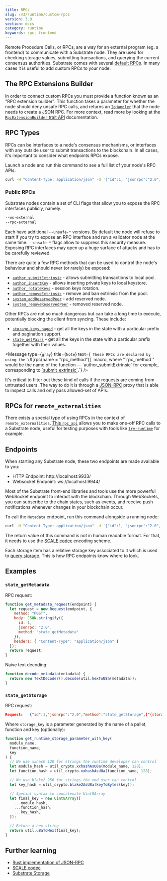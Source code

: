 ```yaml
---
title: RPCs 
slug: /v3/runtime/custom-rpcs
version: 3.0 
section: docs
category: runtime
keywords: rpc, frontend
---
```


Remote Procedure Calls, or RPCs, are a way for an external program 
(eg. a frontend) to communicate with a Substrate node. They are used 
for checking storage values, submitting transactions, and querying the 
current consensus authorities. Substrate comes with several [default RPCs](https://polkadot.js.org/docs/substrate/rpc/). 
In many cases it is useful to add custom RPCs to your node. 

## The RPC Extensions Builder

In order to connect custom RPCs you must provide a function known as an "RPC extension builder". 
This function takes a parameter for whether the node should deny unsafe RPC calls, and returns 
an [`IoHandler`](/rustdocs/latest/node_rpc/type.IoHandler.html) that the node needs to create a
JSON RPC. For more context, read more by looking at the
[`RpcExtensionBuilder` trait API](/rustdocs/latest/sc_service/trait.RpcExtensionBuilder.html)
documentation.

## RPC Types 

RPCs can be interfaces to a node's consensus mechanisms, or interfaces with any outside user to
submit transactions to the blockchain. In all cases, it's important to consider what endpoints
RPCs expose.

Launch a node and run this command to see a full list of your node's RPC APIs:

```bash
curl -H "Content-Type: application/json" -d '{"id":1, "jsonrpc":"2.0", "method": "rpc_methods"}' http://localhost:9933/
```

### Public RPCs

Substrate nodes contain a set of CLI flags that allow you to expose the RPC interfaces publicly, namely:

```bash
--ws-external
--rpc-external
```

Each have additional `--unsafe-*` versions. By default the node will refuse to start if you try to expose 
an RPC interface and run a validator node at the same time. `--unsafe-*` flags allow to suppress this security measure.
Exposing RPC interfaces may open up a huge surface of attacks and has to be carefully reviewed. 

There are quite a few RPC methods that can be used to control the node's behaviour and should never (or rarely) be exposed:

- [`author_submitExtrinsic`](/rustdocs/latest/sc_rpc/author/trait.AuthorApi.html#tymethod.submit_extrinsic) - allows submitting transactions to local pool.
- [`author_insertKey`](/rustdocs/latest/sc_rpc_api/author/trait.AuthorApi.html#tymethod.insert_key) - allows inserting private keys to local keystore.
- [`author_rotateKeys`](/rustdocs/latest/sc_rpc_api/author/trait.AuthorApi.html#tymethod.rotate_keys) - session keys rotation.
- [`author_removeExtrinsic`](/rustdocs/latest/sc_rpc_api/author/trait.AuthorApi.html#tymethod.remove_extrinsic) - remove and ban extrinsic from the pool.
- [`system_addReservedPeer`](/rustdocs/latest/sc_rpc_api/system/trait.SystemApi.html#tymethod.system_add_reserved_peer) - add reserved node.
- [`system_removeReservedPeer`](/rustdocs/latest/sc_rpc_api/system/trait.SystemApi.html#tymethod.system_remove_reserved_peer) - removed reserved node.

Other RPCs are not so much dangerous but can take a long time to execute, potentially blocking the client from syncing. These include:

- [`storage_keys_paged`](/rustdocs/latest/sc_rpc_api/state/trait.StateApi.html#tymethod.storage_keys_paged) - get all the keys in the state with a particular prefix and pagination support.
- [`state_getPairs`](/rustdocs/latest/sc_rpc_api/state/trait.StateApi.html#tymethod.storage_pairs) - get all the keys in the state with a particular prefix together with their values.

<Message type={`gray`} title={`Note`} text={`
These RPCs are declared by using the \`#[rpc(name = "rpc_method")]\` macro, where "\`rpc_method\`" would be the name of the function &mdash; \`author_submitExtrinsic\` for example, 
corresponding to [\`submit_extrinsic\`](/rustdocs/latest/sc_rpc/author/trait.AuthorApi.html#tymethod.submit_extrinsic).`}
/> 

It's critical to filter out these kind of calls if the requests are coming from untrusted users.
The way to do it is through a [JSON-RPC](/v3/getting-started/glossary#json-rpc) proxy that is
able to inspect calls and only pass allowed-set of APIs.

## RPCs for `remote_externalities`

There exists a special type of using RPCs in the context of `remote_externalities`.
[This `rpc_api`](/rustdocs/latest/remote_externalities/rpc_api/index.html) allows you to make
one-off RPC calls to a Substrate node, useful for testing purposes with tools like
[`try-runtime`](/v3/tools/try-runtime) for example.

## Endpoints

When starting any Substrate node, these two endpoints are made available to you:

- HTTP Endpoint: http://localhost:9933/
- Websocket Endpoint: ws://localhost:9944/

Most of the Substrate front-end libraries and tools use the more powerful WebSocket endpoint to
interact with the blockchain. Through WebSockets, you can subscribe to the chain states, such as
events, and receive push notifications whenever changes in your blockchain occur.

To call the `Metadata` endpoint, run this command alongside a running node:

```bash
curl -H "Content-Type: application/json" -d '{"id":1, "jsonrpc":"2.0", "method": "state_getMetadata"}' http://localhost:9933/
```

The return value of this command is not in human readable format. For that, it needs to use the
[SCALE codec](/v3/advanced/scale-codec) encoding scheme.

Each storage item has a relative storage key associated to it which is used to
[query storage](/v3/advanced/storage#querying-storage). This is how RPC endpoints know where to look.

## Examples

### `state_getMetadata`

RPC request:

```javascript
function get_metadata_request(endpoint) {
  let request = new Request(endpoint, {
    method: "POST",
    body: JSON.stringify({
      id: 1,
      jsonrpc: "2.0",
      method: "state_getMetadata"
    }),
    headers: { "Content-Type": "application/json" }
  });
  return request;
}
```

Naive text decoding:

```javascript
function decode_metadata(metadata) {
  return new TextDecoder().decode(util.hexToU8a(metadata));
}
```

### `state_getStorage`

RPC request:
```json
Request:   {"id":1,"jsonrpc":"2.0","method":"state_getStorage",["{storage_key}"]}
```
Where `storage_key` is a parameter generated by the name of a pallet, function and key (optionally):

```javascript
function get_runtime_storage_parameter_with_key(
  module_name,
  function_name,
  key
) {
  // We use xxhash 128 for strings the runtime developer can control
  let module_hash = util_crypto.xxhashAsU8a(module_name, 128);
  let function_hash = util_crypto.xxhashAsU8a(function_name, 128);

  // We use blake2 256 for strings the end user can control
  let key_hash = util_crypto.blake2AsU8a(keyToBytes(key));

  // Special syntax to concatenate Uint8Array
  let final_key = new Uint8Array([
    ...module_hash,
    ...function_hash,
    ...key_hash,
  ]);

  // Return a hex string
  return util.u8aToHex(final_key);
}
```

## Further learning 
- [Rust implementation of JSON-RPC](https://github.com/paritytech/jsonrpc)
- [SCALE codec](/v3/advanced/scale-codec)
- [Substrate Storage](/v3/advanced/storage)
